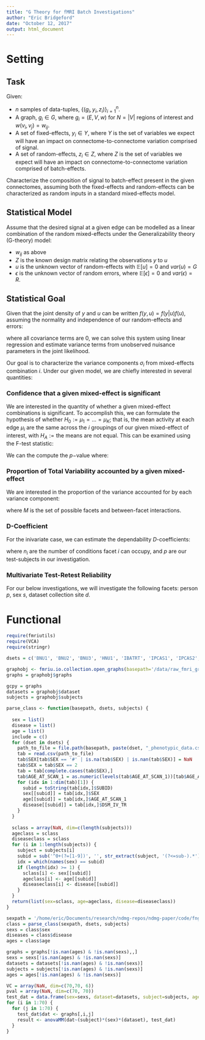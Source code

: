 ```yaml
---
title: "G Theory for fMRI Batch Investigations"
author: "Eric Bridgeford"
date: "October 12, 2017"
output: html_document
---
```



# Setting

## Task

Given:

+ $n$ samples of data-tuples, $\left\{(g_i, y_i, z_i)\right\}_{i=1}^n$.
+ A graph, $g_i \in G$, where $g_i  = (E, V, w)$ for $N=|V|$ regions of interest and $w(v_i, v_j) = w_{ij}$.
+ A set of fixed-effects, $y_i \in Y$, where $Y$ is the set of variables we expect will have an impact on connectome-to-connectome variation comprised of signal.
+ A set of random-effects, $z_i \in Z$, where $Z$ is the set of variables we expect will have an impact on connectome-to-connectome variation comprised of batch-effects.

Characterize the composition of signal to batch-effect present in the given connectomes, assuming both the fixed-effects and random-effects can be characterized as random inputs in a standard mixed-effects model.

## Statistical Model

Assume that the desired signal at a given edge can be modelled as a linear combination of the random mixed-effects under the Generalizability theory (G-theory) model:

\begin{align*}
  w_{ij} = Zu + \epsilon
\end{align*}

+ $w_{ij}$ as above
+ $Z$ is the known design matrix relating the observations $y$ to $u$
+ $u$ is the unknown vector of random-effects with $\mathbb{E}\left[u\right] = 0$ and $var(u) = G$
+ $\epsilon$ is the unknown vector of random errors, where $\mathbb{E}\left[\epsilon\right] = 0$ and $var(\epsilon) = R$.

## Statistical Goal

Given that the joint density of $y$ and $u$ can be written $f(y, u) = f(y | u) f(u)$, assuming the normality and independence of our random-effects and errors:

\begin{align*}
  \begin{bmatrix}
    u \\ \epsilon
  \end{bmatrix} = \mathcal{N}\left(0, diag\left(G, R\right)\right)
\end{align*}

where all covariance terms are $0$, we can solve this system using linear regression and estimate variance terms from unobserved nuisance parameters in the joint likelihood. 

Our goal is to characterize the variance components $\sigma_i$ from mixed-effects combination $i$. Under our given model, we are chiefly interested in several quantities:

### Confidence that a given mixed-effect is significant

We are interested in the quantity of whether a given mixed-effect combinations is significant. To accomplish this, we can formulate the hypothesis of whether $H_0 := \mu_1 = ... = \mu_K$; that is, the mean activity at each edge $\mu_i$ are the same across the $i$ groupings of our given mixed-effect of interest, with $H_A := \textrm{the means are not equal}$. This can be examined using the F-test statistic:

\begin{align*}
  F &= \frac{\textrm{between-group variability}}{\textrm{within-group varaibility}} \\
  &= \frac{\sum_{i=1}^K n_i (\bar{Y}_i - \bar{Y})^2/(K - 1)}{\sum_{i=1}^K\sum_{j=1}^{n_i} (Y_{ij} - \bar{Y_{i})^2}/(N - K)}
\end{align*}

We can the compute the $p-$value where:
\begin{align*}
  p = \mathbb{P}\left\{\textrm{Falsely reject $H_0$ for $H_A \; | \; H_0$ is true}\right\}
\end{align*}

### Proportion of Total Variability accounted by a given mixed-effect

We are interested in the proportion of the variance accounted for by each variance component:

\begin{align*}
  V &= \frac{\sigma_i^2}{\sum_{j \in M}\sigma_j^2}
\end{align*}

where $M$ is the set of possible facets and between-facet interactions.

### D-Coefficient

For the inivariate case, we can estimate the dependability $D$-coefficients:

\begin{align*}
  \phi_{UV}(X) = \frac{\sigma^2_p(x)}{\sigma_p(x)^2 + \sum_{i\in M \ p} \frac{\sigma_i^2}{n_i}}
\end{align*}

where $n_i$ are the number of conditions facet $i$ can occupy, and $p$ are our test-subjects in our investigation.

### Multivariate Test-Retest Reliability


\begin{align*}
  \phi_{MV}(X) = \frac{\sum_{x=1}^X\sigma^2_p(x)}{\sum_{x=1}^X\left(\sigma_p(x)^2 + \sum_{i\in M \ p} \frac{\sigma_i^2}{n_i}\right)}
\end{align*}

For our below investigations, we will investigate the following facets: person $p$, sex $s$, dataset collection site $d$.

# Functional

```r
require(fmriutils)
require(VCA)
require(stringr)

dsets = c('BNU1', 'BNU2', 'BNU3', 'HNU1', 'IBATRT', 'IPCAS1', 'IPCAS2', 'IPCAS5', 'IPCAS6', 'IPCAS8', 'MRN1', 'NYU1', 'SWU1', 'SWU2', 'SWU3', 'SWU4', 'UWM', 'XHCUMS')

graphobj <- fmriu.io.collection.open_graphs(basepath='/data/raw_fmri_graphs/', datasets = dsets, atlases = c('desikan-2mm'), fmt='edgelist', rtype='array')
graphs = graphobj$graphs
```

```r
gcpy = graphs
datasets = graphobj$dataset
subjects = graphobj$subjects

parse_class <- function(basepath, dsets, subjects) {
  
  sex = list()
  disease = list()
  age = list()
  include = c()
  for (dset in dsets) {
    path_to_file = file.path(basepath, paste(dset, "_phenotypic_data.csv", sep=""))
    tab = read.csv(path_to_file)
    tab$SEX[tab$SEX == '#' | is.na(tab$SEX) | is.nan(tab$SEX)] = NaN
    tab$SEX = tab$SEX == 2
    tab = tab[complete.cases(tab$SEX),]
    tab$AGE_AT_SCAN_1 = as.numeric(levels(tab$AGE_AT_SCAN_1))[tab$AGE_AT_SCAN_1]
    for (idx in 1:dim(tab)[1]) {
      subid = toString(tab[idx,]$SUBID)
      sex[[subid]] = tab[idx,]$SEX
      age[[subid]] = tab[idx,]$AGE_AT_SCAN_1
      disease[[subid]] = tab[idx,]$DSM_IV_TR
    }
  }
  
  sclass = array(NaN, dim=c(length(subjects)))
  ageclass = sclass
  diseaseclass = sclass
  for (i in 1:length(subjects)) {
    subject = subjects[i]
    subid = sub('^0+(?=[1-9])', '', str_extract(subject, '(?<=sub-).*'), perl=TRUE)
    idx = which(names(sex) == subid)
    if (length(idx) >= 1) {
      sclass[i] <- sex[[subid]]
      ageclass[i] <- age[[subid]]
      diseaseclass[i] <- disease[[subid]]
    }
  }
  return(list(sex=sclass, age=ageclass, disease=diseaseclass))
}

sexpath = '/home/eric/Documents/research/ndmg-repos/ndmg-paper/code/fngs_class/'
class = parse_class(sexpath, dsets, subjects)
sexs = class$sex
diseases = class$disease
ages = class$age

graphs = graphs[!is.nan(ages) & !is.nan(sexs),,]
sexs = sexs[!is.nan(ages) & !is.nan(sexs)]
datasets = datasets[!is.nan(ages) & !is.nan(sexs)]
subjects = subjects[!is.nan(ages) & !is.nan(sexs)]
ages = ages[!is.nan(ages) & !is.nan(sexs)]
```

```r
VC = array(NaN, dim=c(70,70, 6))
pval = array(NaN, dim=c(70, 70))
test_dat = data.frame(sex=sexs, dataset=datasets, subject=subjects, age=ages, dat=array(NaN, dim=c(length(subjects))))
for (i in 1:70) {
  for (j in 1:70) {
    test_dat$dat <- graphs[,i,j]
    result <- anovaMM(dat~(subject)*(sex)*(dataset), test_dat)
  }
}
```